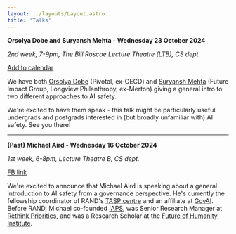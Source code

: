 ```yaml
---
layout: ../layouts/Layout.astro
title: 'Talks'
---
```


**Orsolya Dobe and Suryansh Mehta - Wednesday 23 October 2024**

*2nd week, 7-9pm, The Bill Roscoe Lecture Theatre (LTB), CS dept.*

<a target="_blank" href="https://calendar.google.com/calendar/event?action=TEMPLATE&amp;tmeid=MXM4MXNpNHBkcWNldGxnNmVjZGx1NXVnbnIgbmlja0BvYWlzaS5vcmc&amp;tmsrc=nick%40oaisi.org">Add to calendar</a>

We have both [Orsolya Dobe](https://uk.linkedin.com/in/orsolya-dobe-9ba499163) (Pivotal, ex-OECD) and [Suryansh Mehta](https://www.linkedin.com/in/suryansh-mehta/) (Future Impact Group, Longview Philanthropy, ex-Merton) giving a general intro to two different approaches to AI safety.

We're excited to have them speak - this talk might be particularly useful undergrads and postgrads interested in (but broadly unfamiliar with) AI safety. See you there!

<hr />

**(Past) Michael Aird - Wednesday 16 October 2024**

*1st week, 6-8pm, Lecture Theatre B, CS dept.*

[FB link](https://fb.me/e/2kBbXhofM)

We're excited to announce that Michael Aird is speaking about a general introduction to AI safety from a governance perspective. He's currently the fellowship coordinator of RAND's [TASP centre](https://www.rand.org/global-and-emerging-risks/centers/technology-and-security-policy.html) and an affiliate at [GovAI](https://www.governance.ai/). Before RAND, Michael co-founded [IAPS](https://www.iaps.ai/), was Senior Research Manager at [Rethink Priorities](https://rethinkpriorities.org/), and was a Research Scholar at the [Future of Humanity Institute](https://en.wikipedia.org/wiki/Future_of_Humanity_Institute).